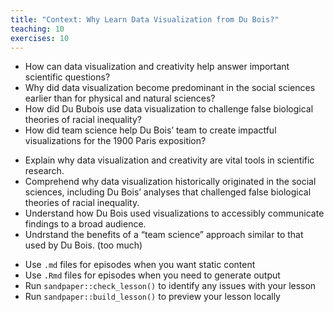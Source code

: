 ```yaml
---
title: "Context: Why Learn Data Visualization from Du Bois?"
teaching: 10
exercises: 10
---
```


:::::::::::::::::::::::::::::::::::::: questions 

- How can data visualization and creativity help answer important scientific questions?
- Why did data visualization become predominant in the social sciences earlier than for physical and natural sciences?
- How did Du Bubois use data visualization to challenge false biological theories of racial inequality?
- How did team science help Du Bois' team to create impactful visualizations for the 1900 Paris exposition?

::::::::::::::::::::::::::::::::::::::::::::::::

::::::::::::::::::::::::::::::::::::: objectives

- Explain why data visualization and creativity are vital tools in scientific research.
- Comprehend why data visualization historically originated in the social sciences, including Du Bois' analyses that challenged false biological theories of racial inequality. 
- Understand how Du Bois used visualizations to accessibly communicate findings to a broad audience.
- Undrstand the benefits of a "team science" approach similar to that used by Du Bois. (too much)

::::::::::::::::::::::::::::::::::::::::::::::::

::::::::::::::::::::::::::::::::::::: keypoints 

- Use `.md` files for episodes when you want static content
- Use `.Rmd` files for episodes when you need to generate output
- Run `sandpaper::check_lesson()` to identify any issues with your lesson
- Run `sandpaper::build_lesson()` to preview your lesson locally

::::::::::::::::::::::::::::::::::::::::::::::::

[r-markdown]: https://rmarkdown.rstudio.com/
